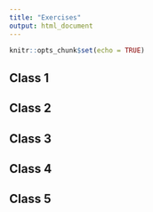 ```yaml
---
title: "Exercises"
output: html_document
---
```


```r
knitr::opts_chunk$set(echo = TRUE)
```

## Class 1

## Class 2

## Class 3

## Class 4

## Class 5

